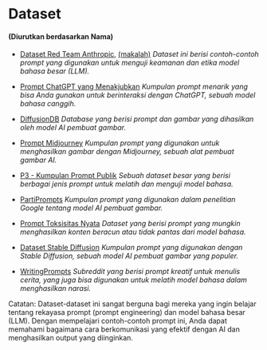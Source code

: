 
# Dataset
#### (Diurutkan berdasarkan Nama)

- [Dataset Red Team Anthropic](https://github.com/anthropics/hh-rlhf/tree/master/red-team-attempts), [(makalah)](https://arxiv.org/abs/2209.07858)
  *Dataset ini berisi contoh-contoh prompt yang digunakan untuk menguji keamanan dan etika model bahasa besar (LLM).*

- [Prompt ChatGPT yang Menakjubkan](https://huggingface.co/datasets/fka/awesome-chatgpt-prompts)
  *Kumpulan prompt menarik yang bisa Anda gunakan untuk berinteraksi dengan ChatGPT, sebuah model bahasa canggih.*

- [DiffusionDB](https://github.com/poloclub/diffusiondb)
  *Database yang berisi prompt dan gambar yang dihasilkan oleh model AI pembuat gambar.*

- [Prompt Midjourney](https://huggingface.co/datasets/succinctly/midjourney-prompts)
  *Kumpulan prompt yang digunakan untuk menghasilkan gambar dengan Midjourney, sebuah alat pembuat gambar AI.*

- [P3 - Kumpulan Prompt Publik](https://huggingface.co/datasets/bigscience/P3)
  *Sebuah dataset besar yang berisi berbagai jenis prompt untuk melatih dan menguji model bahasa.*

- [PartiPrompts](https://parti.research.google)
  *Kumpulan prompt yang digunakan dalam penelitian Google tentang model AI pembuat gambar.*

- [Prompt Toksisitas Nyata](https://allenai.org/data/real-toxicity-prompts)
  *Dataset yang berisi prompt yang mungkin menghasilkan konten beracun atau tidak pantas dari model bahasa.*

- [Dataset Stable Diffusion](https://huggingface.co/datasets/Gustavosta/Stable-Diffusion-Prompts)
  *Kumpulan prompt yang digunakan dengan Stable Diffusion, sebuah model AI pembuat gambar yang populer.*

- [WritingPrompts](https://www.reddit.com/r/WritingPrompts)
  *Subreddit yang berisi prompt kreatif untuk menulis cerita, yang juga bisa digunakan untuk melatih model bahasa dalam menghasilkan narasi.*

Catatan: Dataset-dataset ini sangat berguna bagi mereka yang ingin belajar tentang rekayasa prompt (prompt engineering) dan model bahasa besar (LLM). Dengan mempelajari contoh-contoh prompt ini, Anda dapat memahami bagaimana cara berkomunikasi yang efektif dengan AI dan menghasilkan output yang diinginkan.
